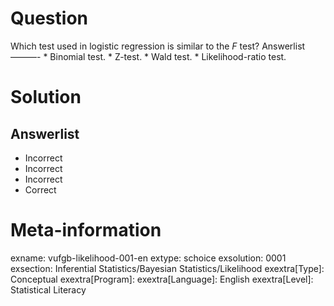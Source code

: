 Question
========

Which test used in logistic regression is similar to the *F* test? 
Answerlist
----------
* Binomial test.
* Z-test.
* Wald test.
* Likelihood-ratio test.


Solution
========

Answerlist
----------
* Incorrect
* Incorrect
* Incorrect
* Correct

Meta-information
================
exname: vufgb-likelihood-001-en
extype: schoice
exsolution: 0001
exsection: Inferential Statistics/Bayesian Statistics/Likelihood
exextra[Type]: Conceptual
exextra[Program]: 
exextra[Language]: English
exextra[Level]: Statistical Literacy
